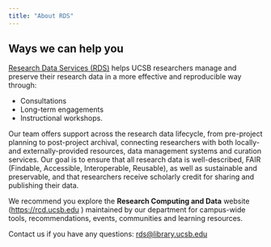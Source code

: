 ```yaml
---
title: "About RDS"
---
```


## Ways we can help you

[Research Data Services (RDS)](https://www.library.ucsb.edu/research-data-services){target='_blank'} helps UCSB researchers manage and preserve their research data in a more effective and reproducible way through:

-   Consultations
-   Long-term engagements
-   Instructional workshops.

Our team offers support across the research data lifecycle, from pre-project planning to post-project archival, connecting researchers with both locally- and externally-provided resources, data management systems and curation services. Our goal is to ensure that all research data is well-described, FAIR (Findable, Accessible, Interoperable, Reusable), as well as sustainable and preservable, and that researchers receive scholarly credit for sharing and publishing their data.

We recommend you explore the **Research Computing and Data** website ([https://rcd.ucsb.edu](https://rcd.ucsb.edu){target='_blank'} ) maintained by our department for campus-wide tools, recommendations, events, communities and learning resources.

Contact us if you have any questions: [rds\@library.ucsb.edu](mailto:rds@library.ucsb.edu){.email}

